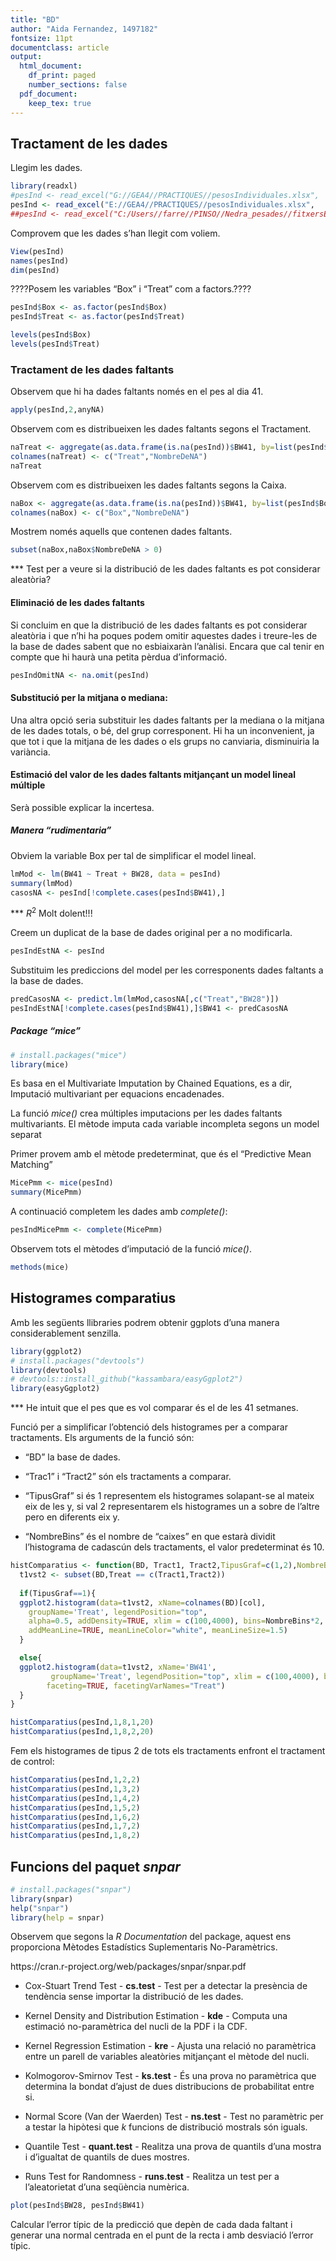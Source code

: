 ```yaml
---
title: "BD"
author: "Aida Fernandez, 1497182"
fontsize: 11pt
documentclass: article
output:
  html_document:
    df_print: paged
    number_sections: false
  pdf_document: 
    keep_tex: true
---
```


## Tractament de les dades
Llegim les dades.
```r
library(readxl)
#pesInd <- read_excel("G://GEA4//PRACTIQUES//pesosIndividuales.xlsx",                      range = "A1:D949")
pesInd <- read_excel("E://GEA4//PRACTIQUES//pesosIndividuales.xlsx",                      range = "A1:D949")
##pesInd <- read_excel("C:/Users//farre//PINSO//Nedra_pesades//fitxersEnviats_Nedra_2oct2020//pesosIndividuales.xlsx",range = "A1:D949")

```

Comprovem que les dades s'han llegit com voliem.
```r
View(pesInd)
names(pesInd)
dim(pesInd)
```

????Posem les variables "Box" i "Treat" com a factors.????
```r
pesInd$Box <- as.factor(pesInd$Box)
pesInd$Treat <- as.factor(pesInd$Treat)

levels(pesInd$Box)
levels(pesInd$Treat)
```


### Tractament de les dades faltants

Observem que hi ha dades faltants només en el pes al dia 41.
```r
apply(pesInd,2,anyNA)
```

Observem com es distribueixen les dades faltants segons el Tractament.
```r
naTreat <- aggregate(as.data.frame(is.na(pesInd))$BW41, by=list(pesInd$Treat), FUN=sum)
colnames(naTreat) <- c("Treat","NombreDeNA")
naTreat
```

Observem com es distribueixen les dades faltants segons la Caixa.
```r
naBox <- aggregate(as.data.frame(is.na(pesInd))$BW41, by=list(pesInd$Box), FUN=sum)
colnames(naBox) <- c("Box","NombreDeNA")
```

Mostrem només aquells que contenen dades faltants.
```r
subset(naBox,naBox$NombreDeNA > 0)
```

*** Test per a veure si la distribució de les dades faltants es pot considerar aleatòria?


#### Eliminació de les dades faltants
Si concluim en que la distribució de les dades faltants es pot considerar aleatòria i que n'hi ha poques podem omitir aquestes dades i treure-les de la base de dades sabent que no esbiaixaràn l'anàlisi. Encara que cal tenir en compte que hi haurà una petita pèrdua d'informació.

```r
pesIndOmitNA <- na.omit(pesInd)
```


#### Substitució per la mitjana o mediana:

Una altra opció seria substituir les dades faltants per la mediana o la mitjana de les dades totals, o bé, del grup corresponent. Hi ha un inconvenient, ja que tot i que la mitjana de les dades o els grups no canviaria, disminuiria la variància.


#### Estimació del valor de les dades faltants mitjançant un model lineal múltiple

Serà possible explicar la incertesa.

##### Manera "rudimentaria"
Obviem la variable Box per tal de simplificar el model lineal.
```r
lmMod <- lm(BW41 ~ Treat + BW28, data = pesInd)
summary(lmMod)
casosNA <- pesInd[!complete.cases(pesInd$BW41),]
```

*** $R^2$ Molt dolent!!!

Creem un duplicat de la base de dades original per a no modificarla.
```r
pesIndEstNA <- pesInd
```

Substituim les prediccions del model per les corresponents dades faltants a la base de dades.
```r
predCasosNA <- predict.lm(lmMod,casosNA[,c("Treat","BW28")])
pesIndEstNA[!complete.cases(pesInd$BW41),]$BW41 <- predCasosNA
```


##### Package "mice"

```r
# install.packages("mice")
library(mice)
```

Es basa en el Multivariate Imputation by Chained Equations, es a dir, Imputació multivariant per equacions encadenades.

La funció _mice()_ crea múltiples imputacions per les dades faltants multivariants. El mètode imputa cada variable incompleta segons un model separat

Primer provem amb el mètode predeterminat, que és el "Predictive Mean Matching" 
```r
MicePmm <- mice(pesInd)
summary(MicePmm)
```

A continuació completem les dades amb _complete()_:
```r
pesIndMicePmm <- complete(MicePmm)
```

Observem tots el mètodes d'imputació de la funció _mice()_.
```r
methods(mice)
```

## Histogrames comparatius
Amb les següents llibraries podrem obtenir ggplots d'una manera considerablement senzilla.
```r
library(ggplot2)
# install.packages("devtools")
library(devtools)
# devtools::install_github("kassambara/easyGgplot2")
library(easyGgplot2)
```

*** He intuit que el pes que es vol comparar és el de les 41 setmanes.

Funció per a simplificar l'obtenció dels histogrames per a comparar tractaments.
Els arguments de la funció són:

  * "BD" la base de dades.
  
  * "Trac1" i "Tract2" són els tractaments a comparar.
  
  * "TipusGraf" si és 1 representem els histogrames solapant-se al mateix eix de les y,
               si val 2 representarem els histogrames un a sobre de l'altre pero en diferents eix y.
               
  * "NombreBins" és el nombre de "caixes" en que estarà dividit l'histograma de cadascún dels tractaments, el valor predeterminat és 10.
 
```r
histComparatius <- function(BD, Tract1, Tract2,TipusGraf=c(1,2),NombreBins=10,col=4){
  t1vst2 <- subset(BD,Treat == c(Tract1,Tract2))
  
  if(TipusGraf==1){
  ggplot2.histogram(data=t1vst2, xName=colnames(BD)[col],
    groupName='Treat', legendPosition="top",
    alpha=0.5, addDensity=TRUE, xlim = c(100,4000), bins=NombreBins*2,
    addMeanLine=TRUE, meanLineColor="white", meanLineSize=1.5)
  }

  else{
  ggplot2.histogram(data=t1vst2, xName='BW41',
         groupName='Treat', legendPosition="top", xlim = c(100,4000), bins=NombreBins*2,
        faceting=TRUE, facetingVarNames="Treat")
  }
}

histComparatius(pesInd,1,8,1,20)
histComparatius(pesInd,1,8,2,20)
```


Fem els histogrames de tipus 2 de tots els tractaments enfront el tractament de control:

```r
histComparatius(pesInd,1,2,2)
histComparatius(pesInd,1,3,2)
histComparatius(pesInd,1,4,2)
histComparatius(pesInd,1,5,2)
histComparatius(pesInd,1,6,2)
histComparatius(pesInd,1,7,2)
histComparatius(pesInd,1,8,2)
```


## Funcions del paquet _snpar_
```r
# install.packages("snpar")
library(snpar)
help("snpar")
library(help = snpar)
```

Observem que segons la _R Documentation_ del package, aquest ens proporciona Mètodes Estadístics Suplementaris No-Paramètrics. 

https://cran.r-project.org/web/packages/snpar/snpar.pdf

  * Cox-Stuart Trend Test - **cs.test** - Test per a detectar la presència de tendència sense importar la distribució de les dades.
 
  * Kernel Density and Distribution Estimation - **kde** - Computa una estimació no-paramètrica del nucli de la PDF i la CDF.

  * Kernel Regression Estimation - **kre** - Ajusta una relació no paramètrica entre un parell de variables aleatòries mitjançant el mètode del nucli.
  
  * Kolmogorov-Smirnov Test - **ks.test** - És una prova no paramètrica que determina la bondat d'ajust de dues distribucions de probabilitat entre si.
  
  * Normal Score (Van der Waerden) Test - **ns.test** - Test no paramètric per a testar la hipòtesi que _k_ funcions de distribució mostrals són iguals.
  
  * Quantile Test - **quant.test** - Realitza una prova de quantils d'una mostra i d'igualtat de quantils de dues mostres.
  
  * Runs Test for Randomness - **runs.test** - Realitza un test per a l'aleatorietat d'una seqüència numèrica.




```r
plot(pesInd$BW28, pesInd$BW41)
```

Calcular l'error típic de la predicció que depèn de cada dada faltant i generar una normal centrada en el punt de la recta i amb desviació l'error típic.
